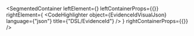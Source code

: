 
<SegmentedContainer
  leftElement={<EvidenceIdDesc />}
  leftContainerProps={{}}
  rightElement={
    <CodeHighlighter
      object={EvidenceIdVisualJson}
      language={"json"}
      title={"DSL/EvidenceId"}
    />
  }
  rightContainerProps={{}}
/>

<div
  class={"spacer"}
/>


